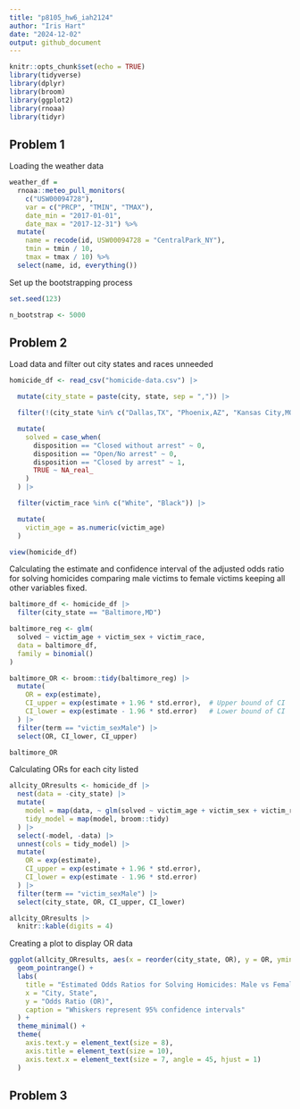 ```yaml
---
title: "p8105_hw6_iah2124"
author: "Iris Hart"
date: "2024-12-02"
output: github_document
---
```


```r
knitr::opts_chunk$set(echo = TRUE)
library(tidyverse)
library(dplyr)
library(broom)
library(ggplot2)
library(rnoaa)
library(tidyr)
```

## Problem 1

Loading the weather data
```r
weather_df = 
  rnoaa::meteo_pull_monitors(
    c("USW00094728"),
    var = c("PRCP", "TMIN", "TMAX"), 
    date_min = "2017-01-01",
    date_max = "2017-12-31") %>%
  mutate(
    name = recode(id, USW00094728 = "CentralPark_NY"),
    tmin = tmin / 10,
    tmax = tmax / 10) %>%
  select(name, id, everything())
```

Set up the bootstrapping process
```r
set.seed(123)  

n_bootstrap <- 5000
```





## Problem 2
Load data and filter out city states and races unneeded 
```r
homicide_df <- read_csv("homicide-data.csv") |>

  mutate(city_state = paste(city, state, sep = ",")) |>  

  filter(!(city_state %in% c("Dallas,TX", "Phoenix,AZ", "Kansas City,MO", "Tulsa,AL"))) |> 

  mutate(
    solved = case_when(
      disposition == "Closed without arrest" ~ 0,
      disposition == "Open/No arrest" ~ 0, 
      disposition == "Closed by arrest" ~ 1,
      TRUE ~ NA_real_  
    )
  ) |> 

  filter(victim_race %in% c("White", "Black")) |>  

  mutate(
    victim_age = as.numeric(victim_age)  
  )
```

```r
view(homicide_df)
```

Calculating the estimate and confidence interval of the adjusted odds ratio for solving homicides comparing male victims to female victims keeping all other variables fixed.
```r

baltimore_df <- homicide_df |>
  filter(city_state == "Baltimore,MD")

baltimore_reg <- glm(
  solved ~ victim_age + victim_sex + victim_race, 
  data = baltimore_df, 
  family = binomial()  
)

baltimore_OR <- broom::tidy(baltimore_reg) |>
  mutate(
    OR = exp(estimate), 
    CI_upper = exp(estimate + 1.96 * std.error),  # Upper bound of CI
    CI_lower = exp(estimate - 1.96 * std.error)   # Lower bound of CI
  ) |>
  filter(term == "victim_sexMale") |>
  select(OR, CI_lower, CI_upper)  

baltimore_OR
```

Calculating ORs for each city listed 
```r
allcity_ORresults <- homicide_df |>
  nest(data = -city_state) |>
  mutate(
    model = map(data, ~ glm(solved ~ victim_age + victim_sex + victim_race, data = .x, family = binomial())), 
    tidy_model = map(model, broom::tidy)
  ) |>
  select(-model, -data) |>
  unnest(cols = tidy_model) |>
  mutate(
    OR = exp(estimate), 
    CI_upper = exp(estimate + 1.96 * std.error),  
    CI_lower = exp(estimate - 1.96 * std.error)   
  ) |>
  filter(term == "victim_sexMale") |>
  select(city_state, OR, CI_upper, CI_lower)

allcity_ORresults |>
  knitr::kable(digits = 4)
```

Creating a plot to display OR data
```r
ggplot(allcity_ORresults, aes(x = reorder(city_state, OR), y = OR, ymin = CI_lower, ymax = CI_upper)) +
  geom_pointrange() +
  labs(
    title = "Estimated Odds Ratios for Solving Homicides: Male vs Female Victims",
    x = "City, State",
    y = "Odds Ratio (OR)",
    caption = "Whiskers represent 95% confidence intervals"
  ) +
  theme_minimal() +
  theme(
    axis.text.y = element_text(size = 8),  
    axis.title = element_text(size = 10),  
    axis.text.x = element_text(size = 7, angle = 45, hjust = 1)  
  )
```

## Problem 3




